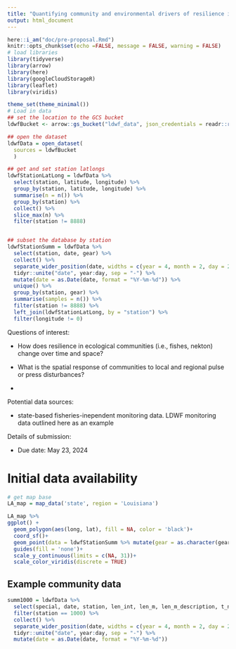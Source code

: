 ```yaml
---
title: "Quantifying community and environmental drivers of resilience in GoM fisheries"
output: html_document
---
```



```r
here::i_am("doc/pre-proposal.Rmd")
knitr::opts_chunk$set(echo =FALSE, message = FALSE, warning = FALSE)
# load libraries
library(tidyverse)
library(arrow)
library(here)
library(googleCloudStorageR)
library(leaflet)
library(viridis)

theme_set(theme_minimal())
# Load in data
## set the location to the GCS bucket
ldwfBucket <- arrow::gs_bucket("ldwf_data", json_credentials = readr::read_file(Sys.getenv('GCS_AUTH_FILE')))

## open the dataset 
ldwfData = open_dataset(
  sources = ldwfBucket
  )

## get and set station latlongs
ldwfStationLatLong = ldwfData %>% 
  select(station, latitude, longitude) %>% 
  group_by(station, latitude, longitude) %>% 
  summarise(n = n()) %>% 
  group_by(station) %>% 
  collect() %>% 
  slice_max(n) %>% 
  filter(station != 8888)


## subset the database by station
ldwfStationSumm = ldwfData %>% 
  select(station, date, gear) %>% 
  collect() %>% 
  separate_wider_position(date, widths = c(year = 4, month = 2, day = 2)) %>%
  tidyr::unite("date", year:day, sep = "-") %>% 
  mutate(date = as.Date(date, format = "%Y-%m-%d")) %>% 
  unique() %>% 
  group_by(station, gear) %>% 
  summarise(samples = n()) %>% 
  filter(station != 8888) %>% 
  left_join(ldwfStationLatLong, by = "station") %>% 
  filter(longitude != 0)

```

Questions of interest:

- How does resilience in ecological communities (i.e., fishes, nekton) change over time and space?

- What is the spatial response of communities to local and regional pulse or press disturbances?

- 

Potential data sources:

- state-based fisheries-inependent monitoring data. LDWF monitoring data outlined here as an example






Details of submission:

- Due date: May 23, 2024


# Initial data availability

```r
# get map base
LA_map = map_data('state', region = 'Louisiana')

LA_map %>% 
ggplot() +
  geom_polygon(aes(long, lat), fill = NA, color = 'black')+
  coord_sf()+
  geom_point(data = ldwfStationSumm %>% mutate(gear = as.character(gear)), aes(x =longitude, y = latitude, size = log10(samples), fill = gear), alpha = 0.5, shape = 21) +
  guides(fill = 'none')+
  scale_y_continuous(limits = c(NA, 31))+
  scale_color_viridis(discrete = TRUE)

```

## Example community data

```r
summ1000 = ldwfData %>% 
  select(special, date, station, len_int, len_m, len_m_description, t_num, common_name, gear_desc, num_meas) %>%
  filter(station == 1000) %>% 
  collect() %>% 
  separate_wider_position(date, widths = c(year = 4, month = 2, day = 2)) %>%
  tidyr::unite("date", year:day, sep = "-") %>% 
  mutate(date = as.Date(date, format = "%Y-%m-%d"))



```
